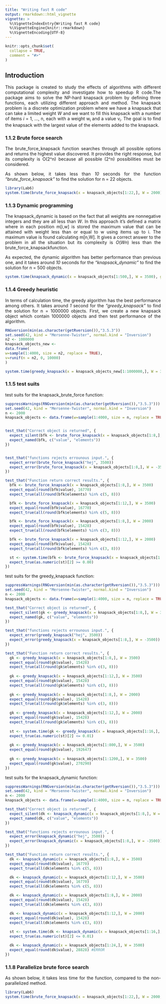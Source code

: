 ```yaml
---
title: "Writing fast R code"
output: rmarkdown::html_vignette
vignette: >
  %\VignetteIndexEntry{Writing fast R code}
  %\VignetteEngine{knitr::rmarkdown}
  %\VignetteEncoding{UTF-8}
---
```


<style>
body {
text-align: justify}
</style>

```r
knitr::opts_chunk$set(
  collapse = TRUE,
  comment = "#>"
)
```

## Introduction

This package is created to study the effects of algorithms with different computational
complexity and investigate how to speedup R code.The package aims to solve the NP-hard knapsack problem by defining three functions, each utilizing different approach and method. The knapsack problem is a discrete optimization problem where we have a knapsack that can take a
limited weight $W$ and we want to fill this knapsack with a number of items *i* = 1, ..., n, each with a weight w~i~ and a value v~i~. The goal is to find the knapsack with the largest value of the elements added to the knapsack.


### 1.1.2 Brute force search

The brute_force_knapsack function searches through all possible options and returns the highest value discovered. It provides the right response, but its complexity is O(2^n) because all possible (2^n) possibilities must be considered.

As shown below, it takes less than *10* seconds for the function *"brute_force_knapsack"* to find the solution for n = 22 objects.

```r
library(Lab6)
system.time(brute_force_knapsack(x = knapsack_objects[1:22,], W = 2000), gcFirst = T)
```


### 1.1.3 Dynamic programming
The knapsack_dynamic is based on the fact that all weights are nonnegative integers and they are all less than $W$. In this approach it's defined a matrix where in each position m[i,w] is stored the maximum value that can be attained with weight less than or equal to w using items up to i. The maximum value is found calculating m[n,W]. It gives a correct answer to the problem in all the situation but its complexity is $O(Wn)$ less than the brute_force_knapsackfunction.

As expected, the dynamic algorithm has better performance than previous one, and it takes around *10* seconds for the  *"knapsack_dynamic"* to find the solution for n = 500 objects.

```r
system.time(knapsack_dynamic(x = knapsack_objects[1:500,], W = 3500), gcFirst = T)
```

### 1.1.4 Greedy heuristic

In terms of calculation time, the greedy algorithm has the best performance among others. It takes around *1* second for the  *"greedy_knapsack"* to find the solution for n = 1000000 objects. First, we create a new knapsack object which contain 1000000 objects and then test performance of the algorithm.

```r
RNGversion(min(as.character(getRversion()),"3.5.3"))
set.seed(42, kind = "Mersenne-Twister", normal.kind = "Inversion")
n2 <- 1000000
knapsack_objects_new <-
data.frame(
w=sample(1:4000, size = n2, replace = TRUE),
v=runif(n = n2, 0, 10000)
)

system.time(greedy_knapsack(x = knapsack_objects_new[1:1000000,], W = 3500), gcFirst = T)
```

### 1.1.5 test suits

test suits for the knapsack_brute_force function:

```r

suppressWarnings(RNGversion(min(as.character(getRversion()),"3.5.3")))
set.seed(42, kind = "Mersenne-Twister", normal.kind = "Inversion")
n <- 2000
knapsack_objects <- data.frame(w=sample(1:4000, size = n, replace = TRUE), v=runif(n = n, 0, 10000))


test_that("Correct object is returned", {
  expect_silent(bfk <- brute_force_knapsack(x = knapsack_objects[1:8,], W = 3500))
  expect_named(bfk, c("value", "elements"))
})


test_that("functions rejects errounous input.", {
  expect_error(brute_force_knapsack("hej", 3500))
  expect_error(brute_force_knapsack(x = knapsack_objects[1:8,], W = -3500))
})

test_that("Function return correct results.", {
  bfk <- brute_force_knapsack(x = knapsack_objects[1:8,], W = 3500)
  expect_equal(round(bfk$value), 16770)
  expect_true(all(round(bfk$elements) %in% c(5, 8)))

  bfk <- brute_force_knapsack(x = knapsack_objects[1:12,], W = 3500)
  expect_equal(round(bfk$value), 16770)
  expect_true(all(round(bfk$elements) %in% c(5, 8)))

  bfk <- brute_force_knapsack(x = knapsack_objects[1:8,], W = 2000)
  expect_equal(round(bfk$value), 15428)
  expect_true(all(round(bfk$elements) %in% c(3, 8)))

  bfk <- brute_force_knapsack(x = knapsack_objects[1:12,], W = 2000)
  expect_equal(round(bfk$value), 15428)
  expect_true(all(round(bfk$elements) %in% c(3, 8)))

  st <- system.time(bfk <- brute_force_knapsack(x = knapsack_objects[1:16,], W = 2000))
  expect_true(as.numeric(st)[2] >= 0.00)
})
```

test suits for the greedy_knapsack function:
```r
suppressWarnings(RNGversion(min(as.character(getRversion()),"3.5.3")))
set.seed(42, kind = "Mersenne-Twister", normal.kind = "Inversion")
n <- 2000
knapsack_objects <- data.frame(w=sample(1:4000, size = n, replace = TRUE), v=runif(n = n, 0, 10000))

test_that("Correct object is returned", {
  expect_silent(gk <- greedy_knapsack(x = knapsack_objects[1:8,], W = 3500))
  expect_named(gk, c("value", "elements"))
})

test_that("functions rejects errounous input.", {
  expect_error(greedy_knapsack("hej", 3500))
  expect_error(greedy_knapsack(x = knapsack_objects[1:8,], W = -3500))
})

test_that("Function return correct results.", {
  gk <- greedy_knapsack(x = knapsack_objects[1:8,], W = 3500)
  expect_equal(round(gk$value), 15428)
  expect_true(all(round(gk$elements) %in% c(3, 8)))
  
  gk <- greedy_knapsack(x = knapsack_objects[1:12,], W = 3500)
  expect_equal(round(gk$value), 15428)
  expect_true(all(round(gk$elements) %in% c(3, 8)))
  
  gk <- greedy_knapsack(x = knapsack_objects[1:8,], W = 2000)
  expect_equal(round(gk$value), 15428)
  expect_true(all(round(gk$elements) %in% c(3, 8)))
  
  gk <- greedy_knapsack(x = knapsack_objects[1:12,], W = 2000)
  expect_equal(round(gk$value), 15428)
  expect_true(all(round(gk$elements) %in% c(3, 8)))
  
  st <- system.time(gk <- greedy_knapsack(x = knapsack_objects[1:16,], W = 2000))
  expect_true(as.numeric(st)[2] <= 0.01)
  
  gk <- greedy_knapsack(x = knapsack_objects[1:800,], W = 3500)
  expect_equal(round(gk$value), 192647)
  
  gk <- greedy_knapsack(x = knapsack_objects[1:1200,], W = 3500)
  expect_equal(round(gk$value), 270290)
})
```

test suits for the knapsack_dynamic function:

```r
suppressWarnings(RNGversion(min(as.character(getRversion()),"3.5.3")))
set.seed(42, kind = "Mersenne-Twister", normal.kind = "Inversion")
n <- 2000
knapsack_objects <- data.frame(w=sample(1:4000, size = n, replace = TRUE), v=runif(n = n, 0, 10000))

test_that("Correct object is returned", {
  expect_silent(dk <- knapsack_dynamic(x = knapsack_objects[1:8,], W = 3500))
  expect_named(dk, c("value", "elements"))
})

test_that("functions rejects errounous input.", {
  expect_error(knapsack_dynamic("hej", 3500))
  expect_error(knapsack_dynamic(x = knapsack_objects[1:8,], W = -3500))
})

test_that("Function return correct results.", {
  dk <- knapsack_dynamic(x = knapsack_objects[1:8,], W = 3500)
  expect_equal(round(dk$value), 16770)
  expect_true(all(dk$elements %in% c(5, 8)))

  dk <- knapsack_dynamic(x = knapsack_objects[1:12,], W = 3500)
  expect_equal(round(dk$value), 16770)
  expect_true(all(dk$elements %in% c(5, 8)))

  dk <- knapsack_dynamic(x = knapsack_objects[1:8,], W = 2000)
  expect_equal(round(dk$value), 15428)
  expect_true(all(dk$elements %in% c(3, 8)))

  dk <- knapsack_dynamic(x = knapsack_objects[1:12,], W = 2000)
  expect_equal(round(dk$value), 15428)
  expect_true(all(dk$elements %in% c(3, 8)))
   
  st <- system.time(dk <- knapsack_dynamic(x = knapsack_objects[1:16,], W = 2000))
  expect_true(as.numeric(st)[2] <= 0.01)

  dk <- knapsack_dynamic(x = knapsack_objects[1:24,], W = 3500)
  expect_equal(round(dk$value), 28828) #ERROR
})
```


### 1.1.8 Parallelize brute force search

As shown below, it takes less time for the function, compared to the non-parallelized method.

```r
library(Lab6)
system.time(brute_force_knapsack(x = knapsack_objects[1:22,], W = 2000, parallel=TRUE),gcFirst = T)
```

